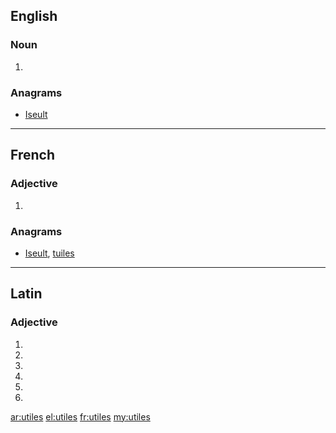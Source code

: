 ==English==

===Noun===
{{head|en|plural}}

# {{plural of|utile|lang=en}}

===Anagrams===
* [[Iseult#English|Iseult]]

----

==French==

===Adjective===
{{fr-adj-form}} {{p}}

# {{plural of|utile|lang=fr}}

===Anagrams===
* [[Iseult#French|Iseult]], [[tuiles#French|tuiles]]

----

==Latin==

===Adjective===
{{la-adj-form|ūtilēs}}

# {{inflection of|ūtilis||nom|m|p|lang=la}}
# {{inflection of|ūtilis||nom|f|p|lang=la}}
# {{inflection of|ūtilis||acc|m|p|lang=la}}
# {{inflection of|ūtilis||acc|f|p|lang=la}}
# {{inflection of|ūtilis||voc|m|p|lang=la}}
# {{inflection of|ūtilis||voc|f|p|lang=la}}

[[ar:utiles]]
[[el:utiles]]
[[fr:utiles]]
[[my:utiles]]